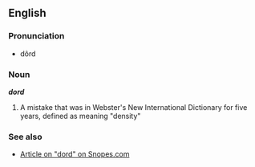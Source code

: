{{wikipedia}}
==English==
===Pronunciation===
*dôrd

=== Noun ===
'''''dord'''''
#A mistake that was in Webster's New International Dictionary for five years, defined as meaning "density"

===See also===
*[http://www.snopes.com/language/mistakes/dord.htm Article on "dord" on Snopes.com]